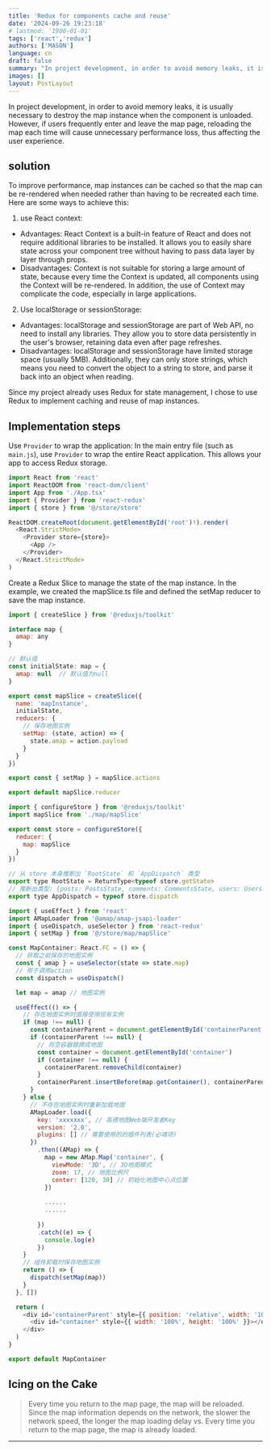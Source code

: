 ```yaml
---
title: 'Redux for components cache and reuse'
date: '2024-09-26 19:23:18'
# lastmod: '1900-01-01'
tags: ['react','redux']
authors: ['MASON']
language: cn
draft: false
summary: "In project development, in order to avoid memory leaks, it is usually necessary to destroy the map instance when the component is unloaded. However, if users frequently enter and leave the map page, reloading the map each time will cause unnecessary performance loss, thus affecting the user experience."
images: []
layout: PostLayout
---
```



In project development, in order to avoid memory leaks, it is usually necessary to destroy the map instance when the component is unloaded. However, if users frequently enter and leave the map page, reloading the map each time will cause unnecessary performance loss, thus affecting the user experience.



## solution

To improve performance, map instances can be cached so that the map can be re-rendered when needed rather than having to be recreated each time. Here are some ways to achieve this:

1. use React context:
- Advantages: React Context is a built-in feature of React and does not require additional libraries to be installed. It allows you to easily share state across your component tree without having to pass data layer by layer through props.
- Disadvantages: Context is not suitable for storing a large amount of state, because every time the Context is updated, all components using the Context will be re-rendered. In addition, the use of Context may complicate the code, especially in large applications.

2. Use localStorage or sessionStorage:

- Advantages: localStorage and sessionStorage are part of Web API, no need to install any libraries. They allow you to store data persistently in the user's browser, retaining data even after page refreshes.
- Disadvantages: localStorage and sessionStorage have limited storage space (usually 5MB). Additionally, they can only store strings, which means you need to convert the object to a string to store, and parse it back into an object when reading.

Since my project already uses Redux for state management, I chose to use Redux to implement caching and reuse of map instances.

## Implementation steps

Use `Provider` to wrap the application: In the main entry file (such as `main.js`), use `Provider` to wrap the entire React application. This allows your app to access Redux storage.

```js
import React from 'react'
import ReactDOM from 'react-dom/client'
import App from './App.tsx'
import { Provider } from 'react-redux'
import { store } from '@/store/store'

ReactDOM.createRoot(document.getElementById('root')!).render(
  <React.StrictMode>
    <Provider store={store}>
      <App />
    </Provider>
  </React.StrictMode>
)

```

Create a Redux Slice to manage the state of the map instance. In the example, we created the mapSlice.ts file and defined the setMap reducer to save the map instance.

```js
import { createSlice } from '@reduxjs/toolkit'

interface map {
  amap: any
}

// 默认值
const initialState: map = {
  amap: null  // 默认值为null
}

export const mapSlice = createSlice({
  name: 'mapInstance',
  initialState,
  reducers: {
    // 保存地图实例
    setMap: (state, action) => {
      state.amap = action.payload
    }
  }
})

export const { setMap } = mapSlice.actions

export default mapSlice.reducer

```
```js
import { configureStore } from '@reduxjs/toolkit'
import mapSlice from './map/mapSlice'

export const store = configureStore({
  reducer: {
    map: mapSlice
  }
})

// 从 store 本身推断出 `RootState` 和 `AppDispatch` 类型
export type RootState = ReturnType<typeof store.getState>
// 推断出类型: {posts: PostsState, comments: CommentsState, users: UsersState}
export type AppDispatch = typeof store.dispatch

```

```js
import { useEffect } from 'react'
import AMapLoader from '@amap/amap-jsapi-loader'
import { useDispatch, useSelector } from 'react-redux'
import { setMap } from '@/store/map/mapSlice'

const MapContainer: React.FC = () => {
  // 获取之前保存的地图实例
  const { amap } = useSelector(state => state.map)
  // 用于调用action
  const dispatch = useDispatch()

  let map = amap // 地图实例

  useEffect(() => {
    // 存在地图实例时直接使用现有实例
    if (map !== null) {
      const containerParent = document.getElementById('containerParent')
      if (containerParent !== null) {
        // 将空容器替换成地图
        const container = document.getElementById('container')
        if (container !== null) {
          containerParent.removeChild(container)
        }
        containerParent.insertBefore(map.getContainer(), containerParent.firstChild)
      }
    } else {
      // 不存在地图实例时重新加载地图
      AMapLoader.load({
        key: 'xxxxxxx', // 高德地图Web端开发者Key
        version: '2.0',
        plugins: [] // 需要使用的的插件列表(必填项)
      })
        .then((AMap) => {
          map = new AMap.Map('container', {
            viewMode: '3D', // 3D地图模式
            zoom: 17, // 地图比例尺
            center: [120, 30] // 初始化地图中心点位置
          })
          
          ......
          ......
          
        })
        .catch((e) => {
          console.log(e)
        })
    }
    // 组件卸载时保存地图实例
    return () => {
      dispatch(setMap(map))
    }
  }, [])

  return (
    <div id='containerParent' style={{ position: 'relative', width: '100%', height: 'calc(100vh - 64px)' }}>
      <div id="container" style={{ width: '100%', height: '100%' }}></div>
    </div>
  )
}

export default MapContainer

```


## Icing on the Cake



> Every time you return to the map page, the map will be reloaded. Since the map information depends on the network, the slower the network speed, the longer the map loading delay vs. Every time you return to the map page, the map is already loaded.
---
